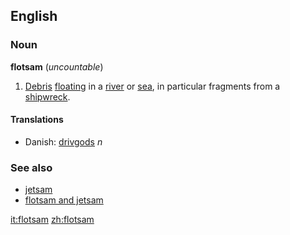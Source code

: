 ==English==
===Noun===
'''flotsam''' (''uncountable'')

#[[Debris]] [[float]]ing in a [[river]] or [[sea]], in particular fragments from a [[shipwreck]].

====Translations====
*Danish: [[drivgods]] ''n''

===See also===
*[[jetsam]]
*[[flotsam and jetsam]]

[[it:flotsam]]
[[zh:flotsam]]